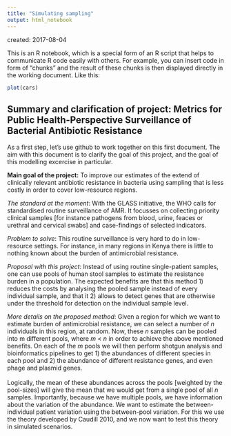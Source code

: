 ```yaml
---
title: "Simulating sampling"
output: html_notebook
---
```

created: 2017-08-04

This is an R notebook, which is a special form of an R script that helps to communicate R code easily with others. For example, you can insert code in form of "chunks" and the result of these chunks is then displayed directly in the working document. Like this:
```r
plot(cars)
```

## Summary and clarification of project: Metrics for Public Health-Perspective Surveillance of Bacterial Antibiotic Resistance
As a first step, let's use github to work together on this first document. The aim with this document is to clarify the goal of this project, and the goal of this modelling excercise in particular. 

**Main goal of the project:** To improve our estimates of the extend of clinically relevant antibiotic resistance in bacteria using sampling that is less costly in order to cover low-resource regions.  

*The standard at the moment*: With the GLASS initiative, the WHO calls for standardised routine surveillance of AMR. It focusses on collecting priority clinical samples [for instance pathogens from blood, urine, feaces or urethral and cervical swabs] and case-findings of selected indicators. 

*Problem to solve*: This routine surveillance is very hard to do in low-resource settings. For instance, in many regions in Kenya there is little to nothing known about the burden of antimicrobial resistance. 

*Proposal with this project*: Instead of using routine single-patient samples, one can use pools of human stool samples to estimate the resistance burden in a population. The expected benefits are that this method 1) reduces the costs by analysing the pooled sample instead of every individual sample, and that it 2) allows to detect genes that are otherwise under the threshold for detection on the individual sample level. 

*More details on the proposed method*: 
Given a region for which we want to estimate burden of antimicrobial resistance, we can select a number of *n* individuals in this region, at random. Now, these *n* samples can be pooled into m different pools, where *m* < *n* in order to achieve the above mentioned benefits. On each of the *m* pools we will then perform shotgun analysis and bioinformatics pipelines to get 1) the abundances of different species in each pool and 2) the abundance of different resistance genes, and even phage and plasmid genes.
\
\
Logically, the mean of these abundances across the pools [weighted by the pool-sizes] will give the mean that we would get from a single pool of all *n* samples. Importantly, because we have multiple pools, we have information about the variation of the abundance. We want to estimate the between-individual patient variation using the between-pool variation. For this we use the theory developed by Caudill 2010, and we now want to test this theory in simulated scenarios. 

